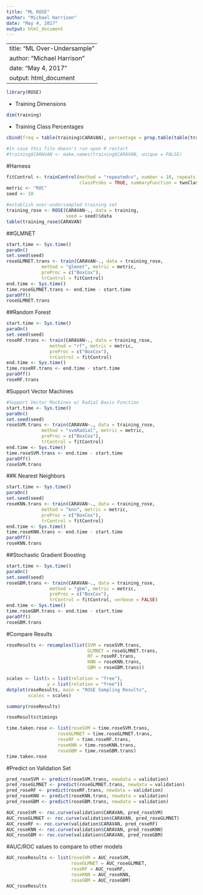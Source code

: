 ```yaml
---
title: "ML ROSE"
author: "Michael Harrison"
date: "May 4, 2017"
output: html_document
---
```

---
title: "ML Over-Undersample"
author: "Michael Harrison"
date: "May 4, 2017"
output: html_document
---

```r
library(ROSE)
```
- Training Dimensions
```r
dim(training)
```
- Training Class Percentages
```r
cbind(freq = table(training$CARAVAN), percentage = prop.table(table(training$CARAVAN))*100)
```


```r
#In case this file doesn't run upon R restart
#training$CARAVAN <- make.names(training$CARAVAN, unique = FALSE)
```

#Harness
```r
fitControl <- trainControl(method = "repeatedcv", number = 10, repeats = 3,
                           classProbs = TRUE, summaryFunction = twoClassSummary)
metric <- "ROC"
seed <- 10
```

```r
#establish over-undersampled training set
training_rose <- ROSE(CARAVAN~., data = training,
                      seed = seed)$data
table(training_rose$CARAVAN)
```

##GLMNET
```r
start.time <- Sys.time()
paraOn()
set.seed(seed)
roseGLMNET.trans <- train(CARAVAN~., data = training_rose, 
             method = "glmnet", metric = metric,
             preProc = c("BoxCox"),
             trControl = fitControl)
end.time <- Sys.time()
time.roseGLMNET.trans <- end.time - start.time
paraOff()
roseGLMNET.trans
```

##Random Forest
```r
start.time <- Sys.time()
paraOn()
set.seed(seed)
roseRF.trans <- train(CARAVAN~., data = training_rose,
                method = "rf", metric = metric,
                preProc = c("BoxCox"),
                trControl = fitControl)
end.time <- Sys.time()
time.roseRF.trans <- end.time - start.time
paraOff()
roseRF.trans
```


#Support Vector Machines
```r
#Support Vector Machines w/ Radial Basis Function
start.time <- Sys.time()
paraOn()
set.seed(seed)
roseSVM.trans <- train(CARAVAN~., data = training_rose, 
             method = "svmRadial", metric = metric,
             preProc = c("BoxCox"),
             trControl = fitControl)
end.time <- Sys.time()
time.roseSVM.trans <- end.time - start.time
paraOff()
roseSVM.trans
```


##K Nearest Neighbors
```r
start.time <- Sys.time()
paraOn()
set.seed(seed)
roseKNN.trans <- train(CARAVAN~., data = training_rose, 
             method = "knn", metric = metric,
             preProc = c("BoxCox"),
             trControl = fitControl)
end.time <- Sys.time()
time.roseKNN.trans <- end.time - start.time
paraOff()
roseKNN.trans
```


##Stochastic Gradient Boosting
```r
start.time <- Sys.time()
paraOn()
set.seed(seed)
roseGBM.trans <- train(CARAVAN~., data = training_rose,
                method = "gbm", metric = metric,
                preProc = c("BoxCox"),
                trControl = fitControl, verbose = FALSE)
end.time <- Sys.time()
time.roseGBM.trans <- end.time - start.time
paraOff()
roseGBM.trans
```
 
#Compare Results
```r
roseResults <- resamples(list(SVM = roseSVM.trans,
                              GLMNET = roseGLMNET.trans,
                              RF = roseRF.trans,
                              KNN = roseKNN.trans,
                              GBM = roseGBM.trans))
```

```r
scales <- list(x = list(relation = "free"),
               y = list(relation = "free"))
dotplot(roseResults, main = "ROSE Sampling Results", 
        scales = scales)
```

```r
summary(roseResults)
```

```r
roseResults$timings
```

```r
time.taken.rose <- list(roseSVM = time.roseSVM.trans,
                   roseGLMNET = time.roseGLMNET.trans,
                   roseRF = time.roseRF.trans,
                   roseKNN = time.roseKNN.trans,
                   roseGBM = time.roseGBM.trans)
time.taken.rose
```

#Predict on Validation Set
```r
pred_roseSVM <- predict(roseSVM.trans, newdata = validation)
pred_roseGLMNET <- predict(roseGLMNET.trans, newdata = validation)
pred_roseRF <- predict(roseRF.trans, newdata = validation)
pred_roseKNN <- predict(roseKNN.trans, newdata = validation)
pred_roseGBM <- predict(roseGBM.trans, newdata = validation)

AUC_roseSVM <- roc.curve(validation$CARAVAN, pred_roseSVM)
AUC_roseGLMNET <- roc.curve(validation$CARAVAN, pred_roseGLMNET)
AUC_roseRF <- roc.curve(validation$CARAVAN, pred_roseRF)
AUC_roseKNN <- roc.curve(validation$CARAVAN, pred_roseKNN)
AUC_roseGBM <- roc.curve(validation$CARAVAN, pred_roseGBM)
```

#AUC/ROC values to compare to other models
```r
AUC_roseResults <- list(roseSVM = AUC_roseSVM,
                        roseGLMNET = AUC_roseGLMNET,
                        roseRF = AUC_roseRF,
                        roseKNN = AUC_roseKNN,
                        roseGBM = AUC_roseGBM)
AUC_roseResults
```

